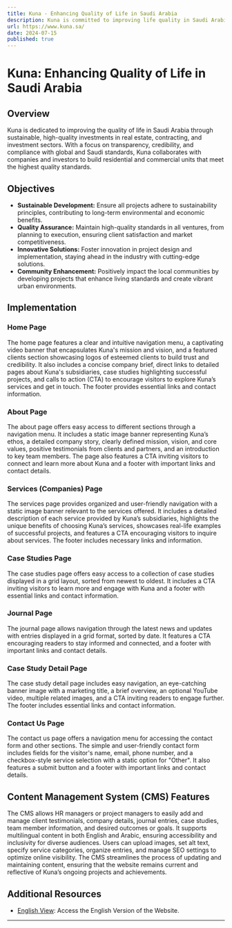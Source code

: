 ```yaml
---
title: Kuna - Enhancing Quality of Life in Saudi Arabia
description: Kuna is committed to improving life quality in Saudi Arabia through sustainable and high-quality investments in real estate, contracting, and investment sectors.
url: https://www.kuna.sa/
date: 2024-07-15
published: true
---
```


# Kuna: Enhancing Quality of Life in Saudi Arabia

## Overview
Kuna is dedicated to improving the quality of life in Saudi Arabia through sustainable, high-quality investments in real estate, contracting, and investment sectors. With a focus on transparency, credibility, and compliance with global and Saudi standards, Kuna collaborates with companies and investors to build residential and commercial units that meet the highest quality standards.

## Objectives
- **Sustainable Development:** Ensure all projects adhere to sustainability principles, contributing to long-term environmental and economic benefits.
- **Quality Assurance:** Maintain high-quality standards in all ventures, from planning to execution, ensuring client satisfaction and market competitiveness.
- **Innovative Solutions:** Foster innovation in project design and implementation, staying ahead in the industry with cutting-edge solutions.
- **Community Enhancement:** Positively impact the local communities by developing projects that enhance living standards and create vibrant urban environments.

## Implementation

### Home Page
The home page features a clear and intuitive navigation menu, a captivating video banner that encapsulates Kuna's mission and vision, and a featured clients section showcasing logos of esteemed clients to build trust and credibility. It also includes a concise company brief, direct links to detailed pages about Kuna's subsidiaries, case studies highlighting successful projects, and calls to action (CTA) to encourage visitors to explore Kuna’s services and get in touch. The footer provides essential links and contact information.

### About Page
The about page offers easy access to different sections through a navigation menu. It includes a static image banner representing Kuna’s ethos, a detailed company story, clearly defined mission, vision, and core values, positive testimonials from clients and partners, and an introduction to key team members. The page also features a CTA inviting visitors to connect and learn more about Kuna and a footer with important links and contact details.

### Services (Companies) Page
The services page provides organized and user-friendly navigation with a static image banner relevant to the services offered. It includes a detailed description of each service provided by Kuna’s subsidiaries, highlights the unique benefits of choosing Kuna’s services, showcases real-life examples of successful projects, and features a CTA encouraging visitors to inquire about services. The footer includes necessary links and information.

### Case Studies Page
The case studies page offers easy access to a collection of case studies displayed in a grid layout, sorted from newest to oldest. It includes a CTA inviting visitors to learn more and engage with Kuna and a footer with essential links and contact information.

### Journal Page
The journal page allows navigation through the latest news and updates with entries displayed in a grid format, sorted by date. It features a CTA encouraging readers to stay informed and connected, and a footer with important links and contact details.

### Case Study Detail Page
The case study detail page includes easy navigation, an eye-catching banner image with a marketing title, a brief overview, an optional YouTube video, multiple related images, and a CTA inviting readers to engage further. The footer includes essential links and contact information.

### Contact Us Page
The contact us page offers a navigation menu for accessing the contact form and other sections. The simple and user-friendly contact form includes fields for the visitor's name, email, phone number, and a checkbox-style service selection with a static option for "Other". It also features a submit button and a footer with important links and contact details.

## Content Management System (CMS) Features
The CMS allows HR managers or project managers to easily add and manage client testimonials, company details, journal entries, case studies, team member information, and desired outcomes or goals. It supports multilingual content in both English and Arabic, ensuring accessibility and inclusivity for diverse audiences. Users can upload images, set alt text, specify service categories, organize entries, and manage SEO settings to optimize online visibility. The CMS streamlines the process of updating and maintaining content, ensuring that the website remains current and reflective of Kuna’s ongoing projects and achievements.

## Additional Resources
- [English View](https://www.kuna.sa/en): Access the English Version of the Website.

---